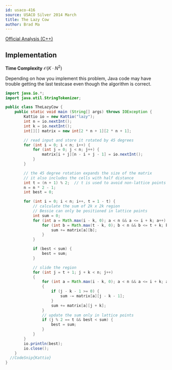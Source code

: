 ```yaml
---
id: usaco-416
source: USACO Silver 2014 March
title: The Lazy Cow
author: Brad Ma
---
```


[Official Analysis (C++)](http://www.usaco.org/current/data/sol_lazy_silver.html)

## Implementation

**Time Complexity** $\mathcal{O}(K \cdot N ^ 2)$

<LanguageSection>
  
<JavaSection>
  
<Warning>
Depending on how you implement this problem, Java code may have trouble 
getting the last testcase even though the algorithm is correct.
</Warning>
  
```java
import java.io.*;
import java.util.StringTokenizer;

public class TheLazyCow {
	public static void main (String[] args) throws IOException {
		Kattio io = new Kattio("lazy");
		int n = io.nextInt();
		int k = io.nextInt();
		int[][] matrix = new int[2 * n + 1][2 * n + 1];

		// read input and store it rotated by 45 degrees
		for (int i = 0; i < n; i++) {
			for (int j = 0; j < n; j++) {
				matrix[i + j][n - i + j - 1] = io.nextInt();
			}
		}

		// the 45 degree rotation expands the size of the matrix
		// it also includes the cells with half distance
		int t = (n + 1) % 2;  // t is used to avoid non-lattice points
		n = n * 2 - 1;
		int best = 0;

		for (int i = 0; i < n; i++, t = 1 - t) {
			// calculate the sum of 2k x 2k region
			// Bessie can only be positioned in lattice points
			int sum = 0;
			for (int a = Math.max(i - k, 0); a < n && a <= i + k; a++) {
				for (int b = Math.max(t - k, 0); b < n && b <= t + k; b++) {
					sum += matrix[a][b];
				}
			}

			if (best < sum) {
				best = sum;
			}

			// slide the region
			for (int j = t + 1; j + k < n; j++)
			{
				for (int a = Math.max(i - k, 0); a < n && a <= i + k; a++)
				{
					if (j - k - 1 >= 0) {
						sum -= matrix[a][j - k - 1];
					}
					sum += matrix[a][j + k];
				}
				// update the sum only in lattice points
				if (j % 2 == t && best < sum) {
					best = sum;
				}
			}
		}
		io.println(best);
		io.close();
	}
  //CodeSnip{Kattio}
}
```
  
</JavaSection>
  
</LanguageSection>
